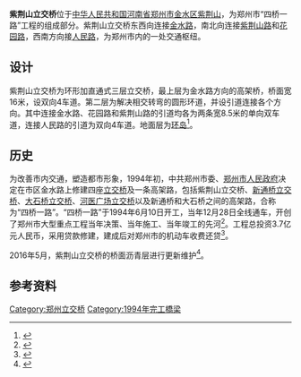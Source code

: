 {{noteTA
|G1=Unit
|G2=Transport
}}
{{Infobox bridge
|name=紫荆山立交桥
|other_name=
|image=
|caption=
|carries=东西向：[[金水路|金水路]]<br>北向：[[花园路_(郑州)|花园路]]<br>南向：[[紫荆山路|紫荆山路]]<br>西南向：[[人民路_(郑州)|人民路]]
|length=
|coordinates={{Coord|34.764922|N|113.675938|E|display=inline,title}}
|winner=
|design=[[交流道#環島型|环岛型]]
|begin=1994年6月10日
|complete=1994年12月28日
|spans=
|width=16米 (3层主线)
|location={{PRC}}[[河南省|河南省]][[郑州市|郑州市]][[金水区|金水区]]
|height=
|cost=
|builder=
|maint=
|engineering=
|mapframe-zoom=15
|lanes=双向4车道 (3层主线)
}}
'''紫荆山立交桥'''位于[[中华人民共和国|中华人民共和国]][[河南省|河南省]][[郑州市|郑州市]][[金水区|金水区]][[紫荆山_(郑州)|紫荆山]]，为郑州市“四桥一路”工程的组成部分。紫荆山立交桥东西向连接[[金水路|金水路]]，南北向连接[[紫荆山路|紫荆山路]]和[[花园路_(郑州)|花园路]]，西南方向接[[人民路_(郑州)|人民路]]，为郑州市内的一处交通枢纽。

== 设计 ==
紫荆山立交桥为环形加直通式三层立交桥，最上层为金水路方向的高架桥，桥面宽16米，设双向4车道。第二层为解决相交转弯的圆形环道，并设引道连接各个方向。其中连接金水路、花园路和紫荆山路的引道均各为两条宽8.5米的单向双车道，连接人民路的引道为双向4车道。地面层为[[环岛|环岛]]<ref>{{cite book |author1=《郑州大辞典》编纂委员会 |title=郑州大辞典 |publisher=中州古籍出版社 |location=郑州 |accessdate=2020-07-29}}</ref>。

== 历史 ==
为改善市内交通，塑造都市形象，1994年初，中共郑州市委、[[郑州市人民政府|郑州市人民政府]]决定在市区金水路上修建四座[[交流道|立交桥]]及一条高架路，包括紫荆山立交桥、[[新通桥立交桥|新通桥立交桥]]、[[大石桥立交桥|大石桥立交桥]]、[[河医广场立交桥|河医广场立交桥]]以及新通桥和大石桥之间的高架路，合称为“四桥一路”。“四桥一路”于1994年6月10日开工，当年12月28日全线通车，开创了郑州市大型重点工程当年决策、当年施工、当年竣工的先河<ref>{{cite book |author1=郑州市地方史志编纂委员会 |title=郑州市志（1991-2000） |publisher=中州古籍出版社 |location=郑州 |accessdate=2020-07-29}}</ref>。工程总投资3.7亿元人民币，采用贷款修建，建成后对郑州市的机动车收费还贷<ref>{{cite news |title=车主凑钱建成的“四桥一路” 23年后仍是郑州“主动脉” |url=http://newpaper.dahe.cn/hnsb/html/2018-11/07/content_293811.htm |accessdate=2020-07-29 |work=河南商报 |date=2018-11-07 |archive-date=2020-07-29 |archive-url=https://web.archive.org/web/20200729095602/http://newpaper.dahe.cn/hnsb/html/2018-11/07/content_293811.htm |dead-url=no }}</ref>。

2016年5月，紫荆山立交桥的桥面沥青层进行更新维护<ref>{{cite news |title=郑州“四桥一路”近期夜间封闭施工 |url=http://www.zhengzhou.gov.cn/news4/23354.jhtml |accessdate=2020-07-29 |date=2016-05-25 |archive-date=2020-07-29 |archive-url=https://web.archive.org/web/20200729094941/http://www.zhengzhou.gov.cn/news4/23354.jhtml |dead-url=no }}</ref>。

== 参考资料 ==
{{reflist}}

{{郑州立交桥}}
[[Category:郑州立交桥|Category:郑州立交桥]]
[[Category:1994年完工橋梁|Category:1994年完工橋梁]]